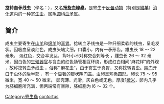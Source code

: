 {{noteTA
|G1=長度單位
}}{{Speciesbox 
| image = Haemonchus contortus.jpg
| image_width = 200px
| image_caption = 捻转血矛线虫的蟲卵
| taxon=Haemonchus contortus
| authority = (Rudolphi 1803) Cobb 1898
}}
'''捻转血矛线虫'''（學名：{{lang|la|''Haemonchus contortus''}}），又名'''扭旋血線蟲'''，是寄生于[[反刍动物|反刍动物]]（特別是[[綿羊|綿羊]]）[[消化道|消化道]]内的一种[[寄生虫|寄生虫]]，属[[毛圆科|毛圆科]][[血矛属|血矛属]]。

== 简介 ==
成虫主要寄生在[[山羊|山羊]]和[[绵羊|绵羊]]的[[真胃|真胃]]。捻转血矛线虫是一种纤细柔软的线虫，呈毛发状。因吸血呈淡红色，成虫头端尖细，口囊小，内有一矛形齿。雄虫长 18 ～ 22 毫米， 淡红色，交合伞发达，背叶小不对称交合刺等长 ，雌虫长 26 ～ 32 毫米．因白色的[[生殖器官|生殖器官]]与含血的红色肠管相互环绕，形成红白相间“麻花样”的外观 ，故称捻转血矛线虫 ，俗称“ 麻花虫”，由于寄生于真胃，又称捻转胃虫。[[阴门|阴门]]开口于虫体的后半部 ，有一个显著的瓣状阴门盖。虫卵呈短[[椭圆形|椭圆形]]。卵长 75 ～ 95 微米，宽 40 ～ 50 微米， 卵壳薄、光滑，灰白色或无色，厚度1[[微米|微米]]，卵内几乎为胚细胞所充满，但两端常有空隙，胚细胞为 l6 ～ 32 个。 
{{Taxonbar|from=Q1754336}}

[[Category:寄生蟲|Category:寄生蟲]]
[[Category:血矛线虫属|contortus]]